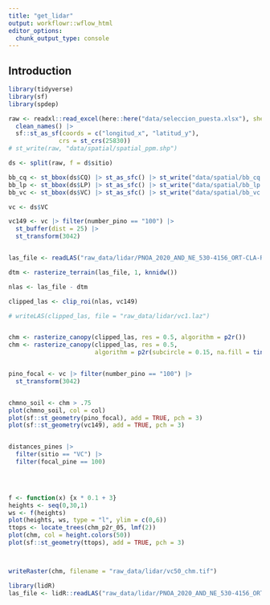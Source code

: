 ```yaml
---
title: "get_lidar"
output: workflowr::wflow_html
editor_options:
  chunk_output_type: console
---
```


## Introduction


```r
library(tidyverse)
library(sf)
library(spdep)
```

```r
raw <- readxl::read_excel(here::here("data/seleccion_puesta.xlsx"), sheet = "datos") |> 
  clean_names() |> 
  sf::st_as_sf(coords = c("longitud_x", "latitud_y"),
              crs = st_crs(25830))
# st_write(raw, "data/spatial/spatial_ppm.shp")

ds <- split(raw, f = d$sitio)
```


```r
bb_cq <- st_bbox(ds$CQ) |> st_as_sfc() |> st_write("data/spatial/bb_cq.shp", driver = "ESRI Shapefile")
bb_lp <- st_bbox(ds$LP) |> st_as_sfc() |> st_write("data/spatial/bb_lp.shp", driver = "ESRI Shapefile")
bb_vc <- st_bbox(ds$VC) |> st_as_sfc() |> st_write("data/spatial/bb_vc.shp", driver = "ESRI Shapefile")
```


```r
vc <- ds$VC

vc149 <- vc |> filter(number_pino == "100") |> 
  st_buffer(dist = 25) |> 
  st_transform(3042)


las_file <- readLAS("raw_data/lidar/PNOA_2020_AND_NE_530-4156_ORT-CLA-RGB.laz")

dtm <- rasterize_terrain(las_file, 1, knnidw())

nlas <- las_file - dtm

clipped_las <- clip_roi(nlas, vc149)

# writeLAS(clipped_las, file = "raw_data/lidar/vc1.laz")


chm <- rasterize_canopy(clipped_las, res = 0.5, algorithm = p2r())
chm <- rasterize_canopy(clipped_las, res = 0.5, 
                        algorithm = p2r(subcircle = 0.15, na.fill = tin()))


pino_focal <- vc |> filter(number_pino == "100") |> 
  st_transform(3042)


chmno_soil <- chm > .75
plot(chmno_soil, col = col)
plot(sf::st_geometry(pino_focal), add = TRUE, pch = 3)
plot(sf::st_geometry(vc149), add = TRUE, pch = 3)


distances_pines |> 
  filter(sitio == "VC") |> 
  filter(focal_pine == 100)  
  



f <- function(x) {x * 0.1 + 3}
heights <- seq(0,30,1)
ws <- f(heights)
plot(heights, ws, type = "l", ylim = c(0,6))
ttops <- locate_trees(chm_p2r_05, lmf(2))
plot(chm, col = height.colors(50))
plot(sf::st_geometry(ttops), add = TRUE, pch = 3)



writeRaster(chm, filename = "raw_data/lidar/vc50_chm.tif")
```


```r
library(lidR)
las_file <- lidR::readLAS("raw_data/lidar/PNOA_2020_AND_NE_530-4156_ORT-CLA-RGB.laz")


```


